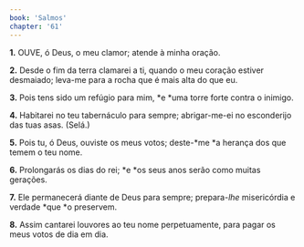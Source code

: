 ```yaml
---
book: 'Salmos'
chapter: '61'
---
```


**1.** OUVE, ó Deus, o meu clamor; atende à minha oração.

**2.** Desde o fim da terra clamarei a ti, quando o meu coração estiver desmaiado; leva-me para a rocha que é mais alta do que eu.

**3.** Pois tens sido um refúgio para mim, *e *uma torre forte contra o inimigo.

**4.** Habitarei no teu tabernáculo para sempre; abrigar-me-ei no esconderijo das tuas asas. (Selá.)

**5.** Pois tu, ó Deus, ouviste os meus votos; deste-*me *a herança dos que temem o teu nome.

**6.** Prolongarás os dias do rei; *e *os seus anos serão como muitas gerações.

**7.** Ele permanecerá diante de Deus para sempre; prepara-*lhe* misericórdia e verdade *que *o preservem.

**8.** Assim cantarei louvores ao teu nome perpetuamente, para pagar os meus votos de dia em dia.